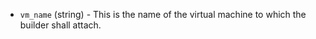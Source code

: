 <!-- Code generated from the comments of the Config struct in builder/virtualbox/vm/config.go; DO NOT EDIT MANUALLY -->

- `vm_name` (string) - This is the name of the virtual machine to which the
  builder shall attach.
